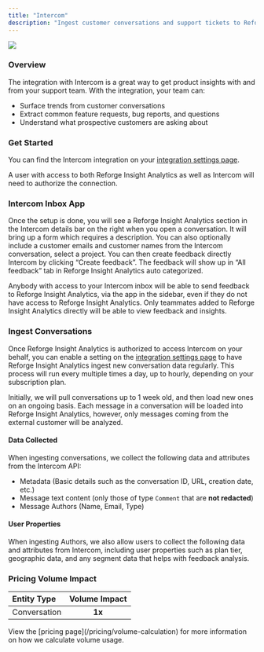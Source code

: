 ```yaml
---
title: "Intercom"
description: "Ingest customer conversations and support tickets to Reforge Insight Analytics for consolidation and analysis"
---
```


<Frame>
  <img
    src="/intercom.png"
    style={{ width:"100%" }}
    />
</Frame>


### Overview

The integration with Intercom is a great way to get product insights with and from your support team. With the integration, your team can:

- Surface trends from customer conversations
- Extract common feature requests, bug reports, and questions
- Understand what prospective customers are asking about

### Get Started

You can find the Intercom integration on your [integration settings page](https://insights.reforge.com/w/default/settings/integrations/intercom).

A user with access to both Reforge Insight Analytics as well as Intercom will need to authorize the connection.

<Steps>
  <Step title='Go to "Settings"'>
    
  </Step>
  <Step title='Click "Integrations" in the navigation menu'>
    
  </Step>
  <Step title='Click "Intercom"'>
    
  </Step>
  <Step title='Click "Connect"'>
    
  </Step>
  <Step title="If necessary, log in to Intercom using the appropriate account">
    
  </Step>
  <Step title="Review and approve the permissions requested">
    
  </Step>
  <Step title="Once confirmed, you will be returned to Reforge Insight Analytics, where you can toggle on conversation ingestion">
    
  </Step>
</Steps>

### Intercom Inbox App

Once the setup is done, you will see a Reforge Insight Analytics section in the Intercom details bar on the right when you open a conversation. It will bring up a form which requires a description. You can also optionally include a customer emails and customer names from the Intercom conversation, select a project. You can then create feedback directly Intercom by clicking “Create feedback”. The feedback will show up in “All feedback” tab in Reforge Insight Analytics auto categorized.

Anybody with access to your Intercom inbox will be able to send feedback to Reforge Insight Analytics, via the app in the sidebar, even if they do not have access to Reforge Insight Analytics. Only teammates added to Reforge Insight Analytics directly will be able to view feedback and insights.

### Ingest Conversations

Once Reforge Insight Analytics is authorized to access Intercom on your behalf, you can enable a setting on the [integration settings page](https://insights.reforge.com/w/default/settings/integrations/intercom) to have Reforge Insight Analytics ingest new conversation data regularly. This process will run every multiple times a day, up to hourly, depending on your subscription plan.

Initially, we will pull conversations up to 1 week old, and then load new ones on an ongoing basis. Each message in a conversation will be loaded into Reforge Insight Analytics, however, only messages coming from the external customer will be analyzed.

#### Data Collected

When ingesting conversations, we collect the following data and attributes from the Intercom API:

- Metadata (Basic details such as the conversation ID, URL, creation date, etc.)
- Message text content (only those of type `Comment` that are **not redacted**)
- Message Authors (Name, Email, Type)

#### User Properties

When ingesting Authors, we also allow users to collect the following data and attributes from Intercom, including user properties such as plan tier, geographic data, and any segment data that helps with feedback analysis.

### Pricing Volume Impact

| Entity Type  | Volume Impact |
| :----------- | :-----------: |
| Conversation | **1x**        |

<Info>
  View the [pricing page](/pricing/volume-calculation) for more information on
  how we calculate volume usage.
</Info>